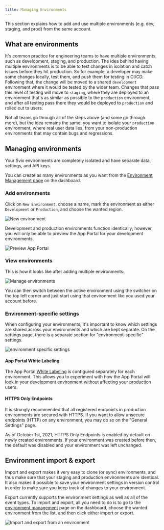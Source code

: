 ```yaml
---
title: Managing Environments
---
```


This section explains how to add and use multiple environments (e.g. dev, staging, and prod) from the same account.

## What are environments

It's common practice for engineering teams to have multiple environments, such as development, staging, and production. The idea behind having multiple environments is to be able to test changes in isolation and catch issues before they hit production. So for example, a developer may make some changes locally, test them, and push them for testing in CI/CD. Following that, the change will be moved to a shared `development` environment where it would be tested by the wider team. Changes that pass this level of testing will move to `staging`, where they are deployed to an environment that's as similar as possible to the `production` environment, and after all testing pass there they would be deployed to `production` and rolled out to users.

Not all teams go through all of the steps above (and some go through more), but the idea remains the same: you want to isolate your `production` environment, where real user data lies, from your non-production environments that may contain bugs and regressions.

## Managing environments

Your Svix environments are completely isolated and have separate data, settings, and API keys.

You can create as many environments as you want from the [Environment Management page](https://dashboard.svix.com/environments) on the dashboard.

### Add environments

Click on `New Environment`, choose a name, mark the environment as either `Development` or `Production`, and choose the wanted region.

![New environment](./environments/env-add.png)

Development and production environments function identically; however, you will only be able to preview the App Portal for your development environments.

![Preview App Portal](../img/dashboard-preview-button.png)

### View environments

This is how it looks like after adding multiple environments:

![Manage environments](./environments/env-manage.png)

You can then switch between the active environment using the switcher on the top left corner and just start using that environment like you used your account before.

### Environment-specific settings

When configuring your environments, it's important to know which settings are shared across your environments and which are kept separate. On the settings page, there is a separate section for "environment-specific" settings.

![environment specific settings](../img/env-specific-settings.png)

#### App Portal White Labeling

The App Portal [White Labeling](../app-portal#white-labeling) is configured separately for each environment. This allows you to experiment with how the App Portal will look in your development environment without affecting your production users.

#### HTTPS Only Endpoints

It is strongly recommended that all registered endpoints in production environments are secured with HTTPS. If you want to allow unsecure endpoints (HTTP) on any environment, you may do so on the "General Settings" page.

As of October 1st, 2021, HTTPS Only Endpoints is enabled by default on newly created environments. If your environment was created before then, the default was disabled and your environment was left unchanged.


## Environment import & export

Import and export makes it very easy to clone (or sync) environments, and thus make sure that your staging and production environments are identical. It also makes it possible to save your environment settings in version control in order to make sure you keep track of changes to your environment.

Export currently supports the environment settings as well as all of the event types. To import and export, all you need to do is to go to the [environment management](https://dashboard.svix.com/environments) page on the dashboard, choose the wanted environment from the list, and then click either import or export.

![Import and export from an environment](../img/import-export.png)
